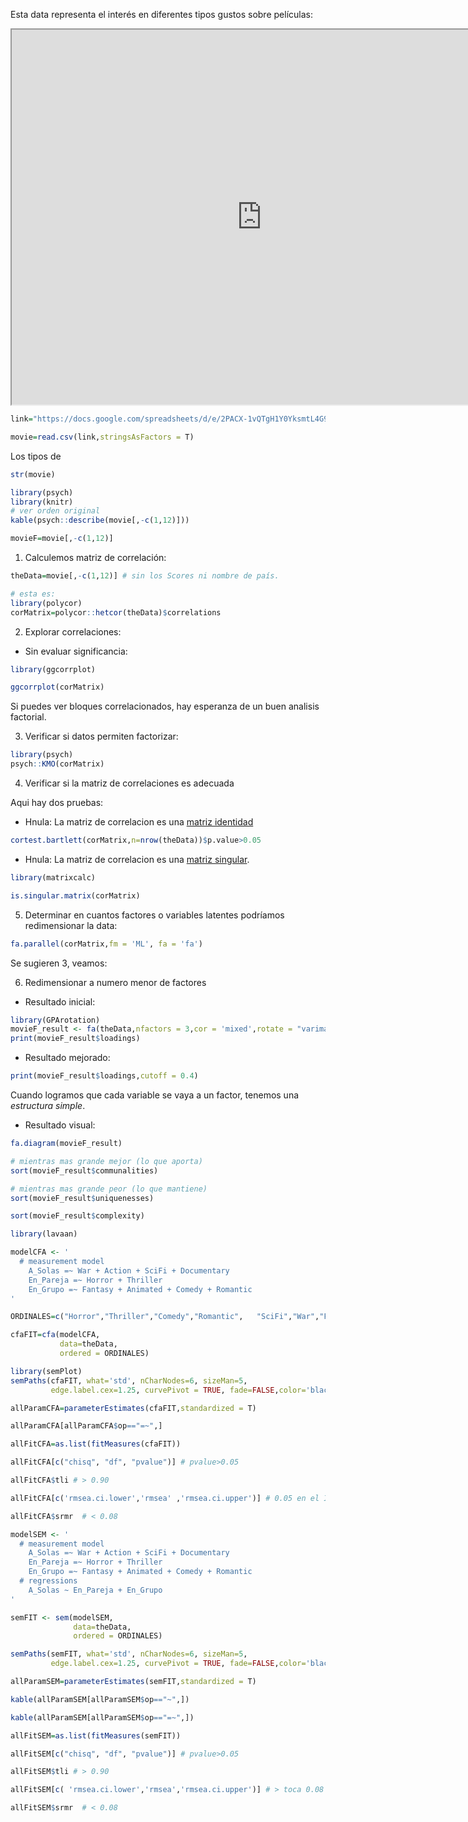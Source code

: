
Esta data representa el interés en diferentes tipos gustos sobre películas:

<iframe width="800" height="600" src="https://docs.google.com/spreadsheets/d/e/2PACX-1vQTgH1Y0YksmtL4G9ZPoODRU-au5r1FtuHfm8K27ySxhS-zCS_FuEuMGeco-rD1O5798BDiK5al_hXc/pubhtml?gid=1732121265&amp;single=true&amp;widget=true&amp;headers=false"></iframe>



```r
link="https://docs.google.com/spreadsheets/d/e/2PACX-1vQTgH1Y0YksmtL4G9ZPoODRU-au5r1FtuHfm8K27ySxhS-zCS_FuEuMGeco-rD1O5798BDiK5al_hXc/pub?gid=1732121265&single=true&output=csv"

movie=read.csv(link,stringsAsFactors = T)
```

Los tipos de 

```r
str(movie)
```

```r
library(psych)
library(knitr)
# ver orden original
kable(psych::describe(movie[,-c(1,12)]))
```

```r
movieF=movie[,-c(1,12)]
```



1. Calculemos matriz de correlación:

```r

theData=movie[,-c(1,12)] # sin los Scores ni nombre de país.

# esta es:
library(polycor)
corMatrix=polycor::hetcor(theData)$correlations
```



2. Explorar correlaciones:

* Sin evaluar significancia:
```r
library(ggcorrplot)

ggcorrplot(corMatrix)
```

Si puedes ver bloques correlacionados, hay esperanza de un buen analisis factorial.


3. Verificar si datos permiten factorizar:

```r
library(psych)
psych::KMO(corMatrix) 
```

4. Verificar si la matriz de correlaciones es adecuada

Aqui hay dos pruebas:

* Hnula: La matriz de correlacion es una [matriz identidad](https://en.wikipedia.org/wiki/Identity_matrix)

```r
cortest.bartlett(corMatrix,n=nrow(theData))$p.value>0.05
```

* Hnula: La matriz de correlacion es una [matriz singular](http://mathworld.wolfram.com/SingularMatrix.html).

```r
library(matrixcalc)

is.singular.matrix(corMatrix)
```

5. Determinar en cuantos factores o variables latentes podríamos redimensionar la data:

```r
fa.parallel(corMatrix,fm = 'ML', fa = 'fa')
```

Se sugieren 3, veamos:


6. Redimensionar a numero menor de factores

* Resultado inicial:

```r
library(GPArotation)
movieF_result <- fa(theData,nfactors = 3,cor = 'mixed',rotate = "varimax",fm="minres")
print(movieF_result$loadings)
```

* Resultado mejorado:

```r
print(movieF_result$loadings,cutoff = 0.4)
```

Cuando logramos que cada variable se vaya a un factor, tenemos una _estructura simple_.

* Resultado visual:

```r
fa.diagram(movieF_result)
```


```r
# mientras mas grande mejor (lo que aporta)
sort(movieF_result$communalities)
```
```r
# mientras mas grande peor (lo que mantiene)
sort(movieF_result$uniquenesses)
```

```r
sort(movieF_result$complexity)
```




```r
library(lavaan)
```



```r
modelCFA <- '
  # measurement model
    A_Solas =~ War + Action + SciFi + Documentary
    En_Pareja =~ Horror + Thriller
    En_Grupo =~ Fantasy + Animated + Comedy + Romantic
'
```


```r
ORDINALES=c("Horror","Thriller","Comedy","Romantic",   "SciFi","War","Fantasy","Animated","Documentary","Action")
```


```r
cfaFIT=cfa(modelCFA, 
           data=theData,
           ordered = ORDINALES)

```

```r
library(semPlot)
semPaths(cfaFIT, what='std', nCharNodes=6, sizeMan=5,
         edge.label.cex=1.25, curvePivot = TRUE, fade=FALSE,color='black')
```

```r
allParamCFA=parameterEstimates(cfaFIT,standardized = T)

allParamCFA[allParamCFA$op=="=~",]
```

```r
allFitCFA=as.list(fitMeasures(cfaFIT))
```

```r
allFitCFA[c("chisq", "df", "pvalue")] # pvalue>0.05
```



```r
allFitCFA$tli # > 0.90
```


```r
allFitCFA[c('rmsea.ci.lower','rmsea' ,'rmsea.ci.upper')] # 0.05 en el Int de Conf?
```
```r
allFitCFA$srmr  # < 0.08
```



```r
modelSEM <- '
  # measurement model
    A_Solas =~ War + Action + SciFi + Documentary
    En_Pareja =~ Horror + Thriller
    En_Grupo =~ Fantasy + Animated + Comedy + Romantic
  # regressions
    A_Solas ~ En_Pareja + En_Grupo
'
```




```r
semFIT <- sem(modelSEM, 
              data=theData,
              ordered = ORDINALES)
```

```r
semPaths(semFIT, what='std', nCharNodes=6, sizeMan=5,
         edge.label.cex=1.25, curvePivot = TRUE, fade=FALSE,color='black')
```



```r
allParamSEM=parameterEstimates(semFIT,standardized = T)

kable(allParamSEM[allParamSEM$op=="~",])
```
```r
kable(allParamSEM[allParamSEM$op=="=~",])
```

```r
allFitSEM=as.list(fitMeasures(semFIT))
```

```r
allFitSEM[c("chisq", "df", "pvalue")] # pvalue>0.05
```


```r
allFitSEM$tli # > 0.90
```
```r
allFitSEM[c( 'rmsea.ci.lower','rmsea','rmsea.ci.upper')] # > toca 0.08
```
```r
allFitSEM$srmr  # < 0.08
```



